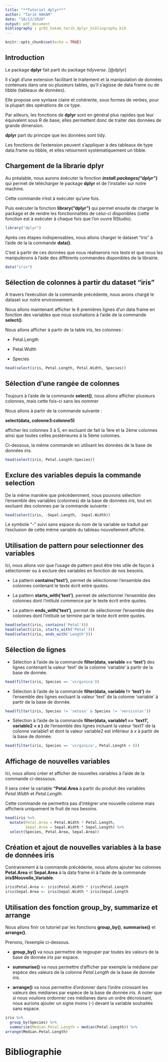```yaml
---
title: "**Tutoriel dplyr**"
author: "Tarik HAKAM"
date: "10/12/2020"
output: pdf_document
bibliography : gr02_hakam_tarik_dplyr_bibliography.bib
---
```


```r
knitr::opts_chunk$set(echo = TRUE)
```

## Introduction

Le package **dplyr** fait parti du package *tidyverse*. [@dplyr]

Il s'agit d'une extension facilitant le traitement et la manipulation de données contenues dans une ou plusieurs tables, qu’il s’agisse de data frame ou de tibble (tableaux de données). 

Elle propose une syntaxe claire et cohérente, sous formes de verbes, pour la plupart des opérations de ce type.

Par ailleurs, les fonctions de **dplyr** sont en général plus rapides que leur équivalent sous R de base, elles permettent donc de traiter des données de grande dimension.

**dplyr** part du principe que les données sont tidy. 

Les fonctions de l’extension peuvent s’appliquer à des tableaux de type data.frame ou tibble, et elles retournent systématiquement un tibble.


## Chargement de la librarie dplyr

Au préalable, nous aurons éxécuter la fonction ***install.packages("dplyr")***  qui permet de télécharger le package **dplyr** et de l'installer sur notre machine. 

Cette commande n'est à exécuter qu'une fois.

Puis exécuter la fonction **library("dplyr")** qui permet ensuite de charger le package et de rendre les fonctionnalités de celui-ci disponibles (cette fonction est à exécuter à chaque fois que l’on ouvre RStudio).

```r
library("dplyr")
```

Après ces étapes indispensables, nous allons charger le dataset "iris" à l'aide de la la commande **data()**.

C'est à partir de ces données que nous réaliserons nos tests et que nous les manipulerons à l'aide des différents commandes disponibles de la librairie.

```r
data("iris")
```


## Sélection de colonnes à partir du dataset "iris"

A travers l'exécution de la commande précédente, nous avons chargé le dataset sur notre environnement. 

Nous allons maintenant afficher le 6 premières lignes d'un data frame en fonction des variables que nous souhaitons à l'aide de la commande **select()**.

Nous allons afficher à partir de la table *iris*, les colonnes : 

- Petal.Length

- Petal.Width

- Species

```r
head(select(iris, Petal.Length, Petal.Width, Species))
```

## Sélection d'une rangée de colonnes

Toujours à l'aide de la commande **select()**, nous allons afficher plusieurs colonnes, mais cette fois-ci sans les nommer 

Nous allons à partir de la commande suivante : 

**select(data, colonne3:colonne5)**

afficher les colonnes 3 à 5, en excluant de fait la 1ère et la 2ème colonnes ainsi que toutes celles postérieures à la 5ème colonnes.

Ci-dessous, la même commande en utilisant les données de la base de données *iris*.

```r
head(select(iris, Petal.Length:Species))
```


## Exclure des variables depuis la commande selection

De la même manière que précédemment, nous pouvons sélection l'ensemble des variables (colonnes) de la base de données *iris*, tout en excluant des colonnes par la commande suivante : 

```r
head(select(iris, -Sepal.Length, -Sepal.Width))
```

Le symbole "-" suivi sans espace du nom de la variable se traduit par l'exclusion de cette même variable du tableau nouvellement affiché. 


## Utilisation de pattern pour selectionner des variables

Ici, nous allons voir que l'usage de pattern peut être très utile de façon à sélectionner ou à exclure des variables en fonction de nos besoins.

- La pattern **contains('text')**, permet de sélectionner l'ensemble des colonnes contenant le texte écrit entre quotes.

- La pattern **starts_with('text')**, permet de sélectionner l'ensemble des colonnes dont l'intitulé commence par le texte écrit entre quotes.

- La pattern **ends_with('text')**, permet de sélectionner l'ensemble des colonnes dont l'intitulé se termine par le texte écrit entre quotes. 

```r
head(select(iris, contains('Petal')))
head(select(iris, starts_with('Petal')))
head(select(iris, ends_with('Length')))
```


## Sélection de lignes

- Sélection à l'aide de la commande **filter(data, variable == 'text')** des lignes contenant la valeur 'text' de la colonne 'variable' à partir de la base de donnée.

```r
head(filter(iris, Species == 'virginica'))
```

- Sélection à l'aide de la commande **filter(data, variable != 'text')** de l'ensemble des lignes excluant la valeur 'text' de la colonne 'variable' à partir de la base de donnée.

```r
head(filter(iris, Species != 'setosa' & Species != 'versicolor'))
```

- Sélection à l'aide de la commande **filter(data, variable1 == 'text1', variable2 < x )** de l'ensemble des lignes incluant la valeur 'text1' de la colonne variable1 et dont la valeur variable2 est inférieur à $x$ à partir de la base de donnée.

```r
head(filter(iris, Species == 'virginica', Petal.Length < 6))
```


## Affichage de nouvelles variables

Ici, nous allons créer et afficher de nouvelles variables à l'aide de la commande ci-desssous.

Il sera créer la variable **"Petal.Area** à partir du produit des variables *Petal.Width * et *Petal.Length*.

Cette commande ne permettra pas d'intégrer une nouvelle colonne mais affichera uniquement le fruit de nos besoins.

```r
head(iris %>%
  mutate(Petal.Area = Petal.Width * Petal.Length,
         Sepal.Area = Sepal.Width * Sepal.Length) %>% 
  select(Species, Petal.Area, Sepal.Area))
```


## Création et ajout de nouvelles variables à la base de données iris

Contrairement à la commande précédente, nous allons ajouter les colonnes **Petal.Area** et **Sepal.Area** à la data frame *iri* à l'aide de la commande **iris$Nouvelle_Variable**.

```r
iris$Petal.Area <- iris$Petal.Width * iris$Petal.Length
iris$Sepal.Area <- iris$Sepal.Width * iris$Sepal.Length
```


## Utilisation des fonction group_by, summarize et arrange

Nous allons finir ce tutoriel par les fonctions **group_by()**, **summarise()** et **arrange()**.

Prenons, l'exemple ci-dessous. 

- **group_by()** va nous permettre de regouper par toutes les valeurs de la base de donnée *iris* par espace.

- **summurise()** va nous permettre d'afficher par exemple la médiane par espèce des valeurs de la colonne *Petal.Length* de la base de donnée *iris*.

- **arrange()** va nous permettre d'ordonner dans l'ordre croissant les valeurs des médianes par espèce de la base de donnée *iris*. A noter que si nous voulions ordonner ces médianes dans un ordre décroissant, nous aurions ajouter un signe moins (-) devant la variable souhaitée sans espace.

```r
iris %>% 
  group_by(Species) %>% 
  summarise(Median.Petal.Length = median(Petal.Length)) %>%
arrange(Median.Petal.Length)
```

# **Bibliographie**

